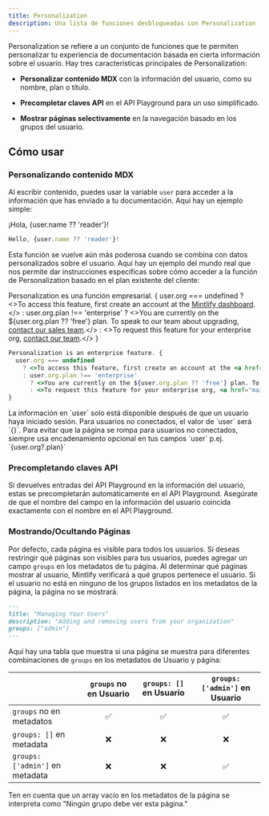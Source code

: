 ```yaml
---
title: Personalization
description: Una lista de funciones desbloqueadas con Personalization
---
```


Personalization se refiere a un conjunto de funciones que te permiten personalizar tu experiencia de documentación basada en cierta información sobre el usuario. Hay tres características principales de Personalization:

* **Personalizar contenido MDX** con la información del usuario, como su nombre, plan o título.

* **Precompletar claves API** en el API Playground para un uso simplificado.

* **Mostrar páginas selectivamente** en la navegación basado en los grupos del usuario.

## Cómo usar

### Personalizando contenido MDX

Al escribir contenido, puedes usar la variable `user` para acceder a la información que has enviado a tu documentación. Aquí hay un ejemplo simple:

¡Hola, {user.name ?? 'reader'}!

```jsx
Hello, {user.name ?? 'reader'}!
```

Esta función se vuelve aún más poderosa cuando se combina con datos personalizados sobre el usuario. Aquí hay un ejemplo del mundo real que nos permite dar instrucciones específicas sobre cómo acceder a la función de Personalization basado en el plan existente del cliente:

Personalization es una función empresarial. {
  user.org === undefined
  ? <>To access this feature, first create an account at the <a href="https://dashboard.mintlify.com/login">Mintlify dashboard</a>.</>
  : user.org.plan !== 'enterprise'
  ? <>You are currently on the ${user.org.plan ?? 'free'} plan. To speak to our team about upgrading, <a href="mailto:sales@mintlify.com">contact our sales team</a>.</>
  : <>To request this feature for your enterprise org, <a href="mailto:sales@mintlify.com">contact our team</a>.</>
}

```jsx
Personalization is an enterprise feature. {
  user.org === undefined
    ? <>To access this feature, first create an account at the <a href="https://dashboard.mintlify.com/login">Mintlify dashboard</a>.</>
    : user.org.plan !== 'enterprise'
      ? <>You are currently on the ${user.org.plan ?? 'free'} plan. To speak to our team about upgrading, <a href="mailto:sales@mintlify.com">contact our sales team</a>.</>
      : <>To request this feature for your enterprise org, <a href="mailto:sales@mintlify.com">contact our team</a>.</>
}
```

<Note>
  La información en `user` solo está disponible después de que un usuario haya iniciado sesión. Para usuarios no conectados, el valor de `user` será `{}`. Para evitar que la página se rompa para usuarios no conectados, siempre usa encadenamiento opcional en tus campos `user`
  p.ej. `{user.org?.plan}`
</Note>

### Precompletando claves API

Si devuelves entradas del API Playground en la información del usuario, estas se precompletarán automáticamente en el API Playground. Asegúrate de que el nombre del campo en la información del usuario coincida exactamente con el nombre en el API Playground.

### Mostrando/Ocultando Páginas

Por defecto, cada página es visible para todos los usuarios. Si deseas restringir qué páginas son visibles para tus usuarios, puedes agregar un campo `groups` en los metadatos de tu página. Al determinar qué páginas mostrar al usuario, Mintlify verificará a qué grupos pertenece el usuario. Si el usuario no está en ninguno de los grupos listados en los metadatos de la página, la página no se mostrará.

```md
---
title: "Managing Your Users"
description: "Adding and removing users from your organization"
groups: ["admin"]
---
```

Aquí hay una tabla que muestra si una página se muestra para diferentes combinaciones de `groups` en los metadatos de Usuario y página:

|                                 | `groups` no en Usuario | `groups: []` en Usuario | `groups: ['admin']` en Usuario |
| :------------------------------ | :--------------------: | :---------------------: | :----------------------------: |
| `groups` no en metadatos        |            ✅           |            ✅            |                ✅               |
| `groups: []` en metadata        |            ❌           |            ❌            |                ❌               |
| `groups: ['admin']` en metadata |            ❌           |            ❌            |                ✅               |

<Note>
  Ten en cuenta que un array vacío en los metadatos de la página se interpreta como "Ningún grupo debe ver esta página."
</Note>

